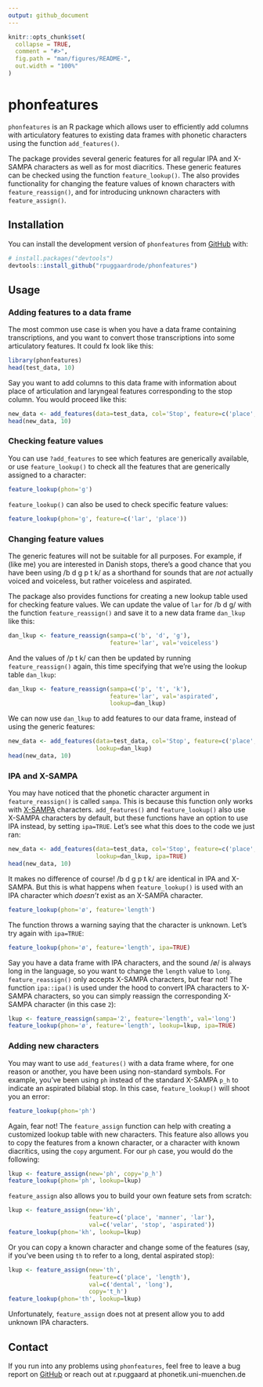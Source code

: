 ```yaml
---
output: github_document
---
```


<!-- README.md is generated from README.Rmd. Please edit that file -->

```r
knitr::opts_chunk$set(
  collapse = TRUE,
  comment = "#>",
  fig.path = "man/figures/README-",
  out.width = "100%"
)
```

# phonfeatures

<!-- badges: start -->
<!-- badges: end -->

`phonfeatures` is an R package which allows user to efficiently add columns with 
articulatory features to existing data frames with phonetic characters using
the function `add_features()`. 

The package provides several generic features for all regular IPA and X-SAMPA
characters as well as for most diacritics. These generic features can be checked
using the function `feature_lookup()`. The also provides functionality
for changing the feature values of known characters with `feature_reassign()`,
and for introducing unknown characters with `feature_assign()`.

## Installation

You can install the development version of `phonfeatures` from [GitHub](https://github.com/) with:

``` r
# install.packages("devtools")
devtools::install_github("rpuggaardrode/phonfeatures")
```

## Usage

### Adding features to a data frame

The most common use case is when you have a data frame containing transcriptions,
and you want to convert those transcriptions into some articulatory features.
It could fx look like this:

```r
library(phonfeatures)
head(test_data, 10)
```

Say you want to add columns to this data frame with information about place of
articulation and laryngeal features corresponding to the stop column. You
would proceed like this:

```r
new_data <- add_features(data=test_data, col='Stop', feature=c('place', 'lar'))
head(new_data, 10)
```

### Checking feature values

You can use `?add_features` to see which features are generically available,
or use `feature_lookup()` to check all the features that are generically assigned
to a character:

```r
feature_lookup(phon='g')
```

`feature_lookup()` can also be used to check specific feature values:

```r
feature_lookup(phon='g', feature=c('lar', 'place'))
```

### Changing feature values

The generic features will not be suitable for all purposes. For example, if
(like me) you are interested in Danish stops, there's a good chance that you have
been using /b d g p t k/ as a shorthand for sounds that are *not* actually
voiced and voiceless, but rather voiceless and aspirated. 

The package also provides functions for creating a new lookup table used for checking
feature values. We can update the value of `lar` for /b d g/
with the function `feature_reassign()`
and save it to a new data frame `dan_lkup` like this:

```r
dan_lkup <- feature_reassign(sampa=c('b', 'd', 'g'), 
                             feature='lar', val='voiceless')
```

And the values of /p t k/ can then be updated by running `feature_reassign()`
again, this time specifying that we're using the lookup table `dan_lkup`:

```r
dan_lkup <- feature_reassign(sampa=c('p', 't', 'k'), 
                             feature='lar', val='aspirated',
                             lookup=dan_lkup)
```

We can now use `dan_lkup` to add features to our data frame, instead of using
the generic features:

```r
new_data <- add_features(data=test_data, col='Stop', feature=c('place', 'lar'),
                         lookup=dan_lkup)
head(new_data, 10)
```

### IPA and X-SAMPA

You may have noticed that the phonetic character argument in `feature_reassign()`
is called `sampa`. This is because this function only works with [X-SAMPA](https://en.wikipedia.org/wiki/X-SAMPA)
characters. `add_features()` and `feature_lookup()` also use X-SAMPA characters 
by default, but these functions have an option to use IPA instead, by setting
`ipa=TRUE`. Let's see what this does to the code we just ran:

```r
new_data <- add_features(data=test_data, col='Stop', feature=c('place', 'lar'),
                         lookup=dan_lkup, ipa=TRUE)
head(new_data, 10)
```

It makes no difference of course! /b d g p t k/ are identical in IPA and X-SAMPA.
But this is what happens when `feature_lookup()` is used with an IPA character
which *doesn't* exist as an X-SAMPA character.

```r
feature_lookup(phon='ø', feature='length')
```

The function throws a warning saying that the character is unknown. Let's try again
with `ipa=TRUE`:

```r
feature_lookup(phon='ø', feature='length', ipa=TRUE)
```

Say you have a data frame with IPA characters, and the sound /ø/ is always long
in the language, so you want to change the `length` value to `long`.
`feature_reassign()` only accepts X-SAMPA characters, but fear not!
The function `ipa::ipa()` is used under the hood to convert IPA characters
to X-SAMPA characters, so you can simply reassign the corresponding X-SAMPA
character (in this case `2`):

```r
lkup <- feature_reassign(sampa='2', feature='length', val='long')
feature_lookup(phon='ø', feature='length', lookup=lkup, ipa=TRUE)
```

### Adding new characters

You may want to use `add_features()` with a data frame where, for one reason
or another, you have been using non-standard symbols. For example, you've been 
using `ph` instead of the standard X-SAMPA `p_h` to indicate an aspirated bilabial
stop. In this case, `feature_lookup()` will shoot you an error:

```r
feature_lookup(phon='ph')
```

Again, fear not! The `feature_assign` function can help with creating
a customized lookup table with new characters. 
This feature also allows you to copy the features from a known character, or 
a character with known diacritics, using the `copy` argument. For our `ph` case,
you would do the following:

```r
lkup <- feature_assign(new='ph', copy='p_h')
feature_lookup(phon='ph', lookup=lkup)
```

`feature_assign` also allows you to build your own feature sets from scratch:

```r
lkup <- feature_assign(new='kh',
                       feature=c('place', 'manner', 'lar'),
                       val=c('velar', 'stop', 'aspirated'))
feature_lookup(phon='kh', lookup=lkup)
```

Or you can copy a known character and change some of the features (say, if 
you've been using `th` to refer to a long, dental aspirated stop):

```r
lkup <- feature_assign(new='th',
                       feature=c('place', 'length'),
                       val=c('dental', 'long'),
                       copy='t_h')
feature_lookup(phon='th', lookup=lkup)
```

Unfortunately, `feature_assign` does not at present allow you to add unknown
IPA characters.

## Contact

If you run into any problems using `phonfeatures`, feel free to leave a bug
report on [GitHub](https://github.com/rpuggaardrode/phonfeatures) or reach out 
at r.puggaard at phonetik.uni-muenchen.de
